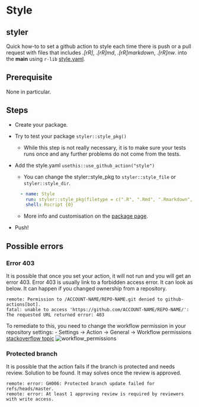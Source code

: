 # Style

## styler

Quick how-to to set a github action to style each time there is push or a pull request with files that includes *.[rR]*, *.[rR]md*, *.[rR]markdown*, *.[rR]nw*. into the **main** using `r-lib` [style.yaml](https://github.com/r-lib/actions/blob/v2-branch/examples/style.yaml).

## Prerequisite

None in particular.

## Steps

-   Create your package.

-   Try to test your package `styler::style_pkg()`

    -   While this step is not really necessary, it is to make sure your tests runs once and any further problems do not come from the tests.

-   Add the style.yaml `usethis::use_github_action("style")`

    -   You can change the styler::style_pkg to ```styler::style_file``` or ```styler::style_dir```.
    ```yaml
      - name: Style
        run: styler::style_pkg(filetype = c(".R", ".Rmd", ".Rmarkdown", ".Rnw"))
        shell: Rscript {0}
    ```

    -   More info and customisation on the [package page](https://styler.r-lib.org/articles/styler.html).  
-   Push!

## Possible errors
### Error 403 
It is possible that once you set your action, it will not run and you will get an error 403. Error
403 is usually link to a forbidden access error. It can look as below. It can happen if you changed ownership from a repository. 
```
remote: Permission to /ACCOUNT-NAME/REPO-NAME.git denied to github-actions[bot].
fatal: unable to access 'https://github.com/ACCOUNT-NAME/REPO-NAME/': The requested URL returned error: 403
```

To remediate to this, you need to change the workflow permission in your repository settings:
-  Settings -> Action -> General -> Workflow permissions [stackoverflow topic](https://stackoverflow.com/questions/73687176/permission-denied-to-github-actionsbot-the-requested-url-returned-error-403)
![workflow_permissions](images/styler/workflow permissions.png)

### Protected branch
It is possible that the action fails if the branch is protected and needs review. Solution to be found. It may solves once the review is approved.

```
remote: error: GH006: Protected branch update failed for refs/heads/master.        
remote: error: At least 1 approving review is required by reviewers with write access. 
```

 